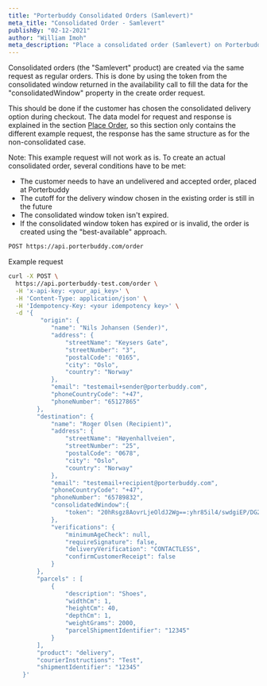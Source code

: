 ```yaml
---
title: "Porterbuddy Consolidated Orders (Samlevert)"
meta_title: "Consolidated Order - Samlevert"
publishBy: "02-12-2021"
author: "William Imoh"
meta_description: "Place a consolidated order (Samlevert) on Porterbuddy"
---
```


Consolidated orders (the "Samlevert" product) are created via the same request as regular orders. This is done by using the token from the consolidated window returned in the availability call to fill the data for the "consolidatedWindow" property in the create order request.

This should be done if the customer has chosen the consolidated delivery option during checkout. The data model for request and response is explained in the section [Place Order](https://developer.porterbuddy.com/#place-an-order), so this section only contains the different example request, the response has the same structure as for the non-consolidated case.

Note: This example request will not work as is. To create an actual consolidated order, several conditions have to be met:

- The customer needs to have an undelivered and accepted order, placed at Porterbuddy
- The cutoff for the delivery window chosen in the existing order is still in the future
- The consolidated window token isn't expired.
- If the consolidated window token has expired or is invalid, the order is created using the "best-available" approach.

```txt
POST https://api.porterbuddy.com/order
```

Example request

```bash
curl -X POST \
  https://api.porterbuddy-test.com/order \
  -H 'x-api-key: <your_api_key>' \
  -H 'Content-Type: application/json' \
  -H 'Idempotency-Key: <your idempotency key>' \
  -d '{
         "origin": {
            "name": "Nils Johansen (Sender)",
            "address": {
                "streetName": "Keysers Gate",
                "streetNumber": "3",
                "postalCode": "0165",
                "city": "Oslo",
                "country": "Norway"
            },
            "email": "testemail+sender@porterbuddy.com",
            "phoneCountryCode": "+47",
            "phoneNumber": "65127865"
        },
        "destination": {
            "name": "Roger Olsen (Recipient)",
            "address": {
                "streetName": "Høyenhallveien",
                "streetNumber": "25",
                "postalCode": "0678",
                "city": "Oslo",
                "country": "Norway"
            },
            "email": "testemail+recipient@porterbuddy.com",
            "phoneCountryCode": "+47",
            "phoneNumber": "65789832",
            "consolidatedWindow":{
                "token": "20hRsgz8AovrLjeOldJ2Wg==:yhr85il4/swdgiEP/DG2wg==:2hBoFcmyTNLp/CTfX3sTGslOJr9sXAMxHggqq/h6tGmUuCEB2Vfy8uyNIWfg3qf6d7nj84Aj2sbwMLK2hETe14L4qgnlZHVSkBcktYPc6VCp9vEZhXErpQS3HoSyRU+mVcF2SNGP4s5TI5x7S6oq4Q=="
            },
            "verifications": {
                "minimumAgeCheck": null,
                "requireSignature": false,
                "deliveryVerification": "CONTACTLESS",
                "confirmCustomerReceipt": false
            }
        },
        "parcels" : [
            {
                "description": "Shoes",
                "widthCm": 1,
                "heightCm": 40,
                "depthCm": 1,
                "weightGrams": 2000,
                "parcelShipmentIdentifier": "12345"
            }
        ],
        "product": "delivery",
        "courierInstructions": "Test",
        "shipmentIdentifier": "12345"
    }'
```
